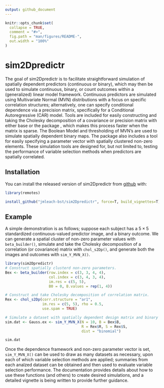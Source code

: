 ```yaml
---
output: github_document
---
```


<!-- README.md is generated from README.Rmd. Please edit that file -->

```r
knitr::opts_chunk$set(
  collapse = TRUE,
  comment = "#>",
  fig.path = "man/figures/README-",
  out.width = "100%"
)
```
# sim2Dpredictr

<!-- badges: start -->
<!-- badges: end -->

The goal of sim2Dpredictr is to facilitate straightforward simulation of spatially dependent predictors (continuous or binary), which may then be used to simulate continuous, binary, or count outcomes within a (generalized) linear model framework. Continuous predictors are simulated using Multivariate Normal (MVN) distributions with a focus on specific correlation structures; alternatively, one can specify conditional dependence via a precision matrix, specifically for a Conditional Autoregressive (CAR) model. Tools are included for easily constructing and taking the Cholesky decomposition of a covariance or precision matrix with either base \code{R} or the \code{R} package \code{spam}, which makes this process faster when the matrix is sparse. The Boolean Model and thresholding of MVN's are used to simulate spatially dependent binary maps. The package also includes a tool for easily specifying a parameter vector with spatially clustered non-zero elements. These simulation tools are designed for, but not limited to, testing the performance of variable selection methods when predictors are spatially correlated. 

## Installation

You can install the released version of sim2Dpredictr from [github](https://github.com) with:

```r
library(remotes)

install_github("jmleach-bst/sim2Dpredictr", force=T, build_vignettes=T)
```

## Example

A simple demonstration is as follows; suppose each subject has a $5 \times 5$ standardized continuous-valued predictor image, and a binary outcome. We can generate a spatial cluster of non-zero parameter values with `beta_builder()`, simulate and take the Cholesky decomposition of a correlation (or covariance) matrix with `chol_s2Dp()`, and generate both the images and outcomes with `sim_Y_MVN_X()`.

```r
library(sim2Dpredictr)
# Construct spatially clusterd non-zero parameters.
Bex <- beta_builder(row.index = c(3, 3, 4, 4), 
                    col.index = c(3, 4, 3, 4),
                    im.res = c(5, 5),
                    B0 = 0, B.values = rep(1, 4))

# Construct and take Cholesky decomposition of correlation matrix.
Rex <- chol_s2Dp(corr.structure = "ar1", 
                 im.res = c(5, 5), rho = 0.5,
                 use.spam = TRUE)

# Simulate a dataset with spatially dependent design matrix and binary outcomes.
sim.dat <- Gauss.ex <- sim_Y_MVN_X(N = 10, B = Bex$B, 
                                   R = Rex$R, S = Rex$S, 
                                   dist = "binomial")

sim.dat
```
Once the dependence framework and non-zero parameter vector is set, `sim_Y_MVN_X()` can be used to draw as many datasets as necessary, upon each of which variable selection methods are applied; summaries from each analzed dataset can be obtained and then used to evaluate variable selection performance. The documentation provides details about how to use these functions (and others) to create desired simulations, and a detailed vignette is being written to provide further guidance.



